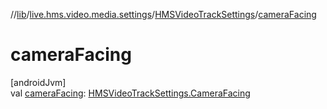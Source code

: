 //[lib](../../../index)/[live.hms.video.media.settings](../index)/[HMSVideoTrackSettings](index)/[cameraFacing](camera-facing)

# cameraFacing

[androidJvm]\
val [cameraFacing](camera-facing): [HMSVideoTrackSettings.CameraFacing](-camera-facing/index)
